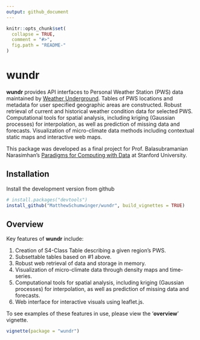 ```yaml
---
output: github_document
---
```


<!-- README.md is generated from README.Rmd. Please edit that file -->

```r
knitr::opts_chunk$set(
  collapse = TRUE,
  comment = "#>",
  fig.path = "README-"
)
```
# wundr

**wundr** provides API interfaces to Personal Weather Station (PWS) data
maintained by [Weather Underground](https://www.wunderground.com). Tables of PWS
locations and metadata for user specified geographic areas are constructed.
Robust retrieval of current and historical weather condition data for
selected PWS. Computational tools for spatial analysis, including kriging
(Gaussian processes) for interpolation, as well as prediction of missing
data and forecasts. Visualization of micro-climate data methods including
contextual static maps and interactive web maps.

This package was developed as a final project for Prof. Balasubramanian
Narasimhan's [Paradigms for Computing with Data](http://statweb.stanford.edu/~naras/stat290/Stat290_Website/Stat_290.html) at Stanford
University.


## Installation

Install the development version from github

```r
# install.packages("devtools")
install_github("MatthewSchumwinger/wundr", build_vignettes = TRUE)
```


## Overview

Key features of **wundr** include:

1. Creation of S4-Class Table describing a given region's PWS.
2. Subsettable tables based on #1 above.
3. Robust web retrieval of data and storage in memory.
4. Visualization of micro-climate data through density maps and time-series.
5. Computational tools for spatial analysis, including kriging (Gaussian processes) for interpolation, as well as prediction of missing data and forecasts.
6. Web interface for interactive visuals using leaflet.js.

To see examples of these features in use, please view the '**overview**' vignette.

```r
vignette(package = "wundr")
```
